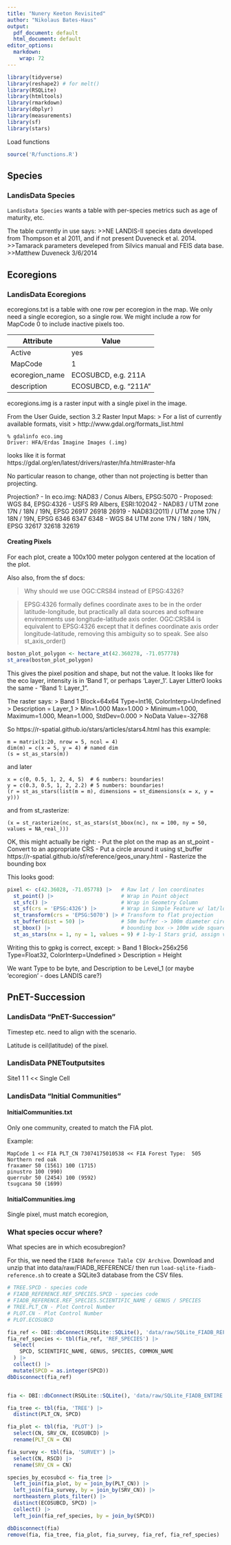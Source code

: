 ```yaml
---
title: "Nunery Keeton Revisited"
author: "Nikolaus Bates-Haus"
output:
  pdf_document: default
  html_document: default
editor_options:
  markdown:
    wrap: 72
---
```


```r
library(tidyverse)
library(reshape2) # for melt()
library(RSQLite)
library(htmltools)
library(rmarkdown)
library(dbplyr)
library(measurements)
library(sf)
library(stars)
```

Load functions

```r
source('R/functions.R')
```

## Species

### LandisData Species

`LandisData Species` wants a table with per-species metrics such as age
of maturity, etc.

The table currently in use says: \>\>NE LANDIS-II species data developed
from Thompson et al 2011, and if not present Duveneck et al. 2014.
\>\>Tamarack parameters develeped from Silvics manual and FEIS data
base. \>\>Matthew Duveneck 3/6/2014

## Ecoregions

### LandisData Ecoregions

ecoregions.txt is a table with one row per ecoregion in the map.
We only need a single ecoregion, so a single row.
We might include a row for MapCode 0 to include inactive pixels too.

| Attribute      | Value                 |
|----------------|-----------------------|
| Active         | yes                   |
| MapCode        | 1                     |
| ecoregion_name | ECOSUBCD, e.g. 211A   |
| description    | ECOSUBCD, e.g. "211A" |

ecoregions.img is a raster input with a single pixel in the image.

From the User Guide, section 3.2 Raster Input Maps:
> For a list of currently available formats, visit
> http://www.gdal.org/formats_list.html

```
% gdalinfo eco.img
Driver: HFA/Erdas Imagine Images (.img)
```

looks like it is format https://gdal.org/en/latest/drivers/raster/hfa.html#raster-hfa

No particular reason to change, other than not projecting is better than
projecting.

Projection?
- In eco.img: NAD83 / Conus Albers, EPSG:5070 
- Proposed: WGS 84, EPSG:4326
- USFS R9 Albers, ESRI:102042
- NAD83 / UTM zone 17N / 18N / 19N, EPSG 26917 26918 26919
- NAD83(2011) / UTM zone 17N / 18N / 19N, EPSG 6346 6347 6348
- WGS 84 UTM zone 17N / 18N / 19N, EPSG 32617 32618 32619

#### Creating Pixels

For each plot, create a 100x100 meter polygon centered at the location
of the plot.

Also also, from the sf docs:

> Why should we use OGC:CRS84 instead of EPSG:4326?

> EPSG:4326 formally defines coordinate axes to be in the order
> latitude-longitude, but practically all data sources and software
> environments use longitude-latitude axis order. OGC:CRS84 is
> equivalent to EPSG:4326 except that it defines coordinate axis order
> longitude-latitude, removing this ambiguity so to speak. See also
> st_axis_order()

```r
boston_plot_polygon <- hectare_at(42.360278, -71.057778)
st_area(boston_plot_polygon)
```

This gives the pixel position and shape, but not the value.
It looks like for the eco layer, intensity is in 'Band 1', or perhaps
'Layer_1'.
Layer Litter0 looks the same - "Band 1: Layer_1".

The raster says:
> Band 1 Block=64x64 Type=Int16, ColorInterp=Undefined
> Description = Layer_1
> Min=1.000 Max=1.000 
> Minimum=1.000, Maximum=1.000, Mean=1.000, StdDev=0.000
> NoData Value=-32768

So https://r-spatial.github.io/stars/articles/stars4.html has this example:
```
m = matrix(1:20, nrow = 5, ncol = 4)
dim(m) = c(x = 5, y = 4) # named dim
(s = st_as_stars(m))
```

and later
```
x = c(0, 0.5, 1, 2, 4, 5)  # 6 numbers: boundaries!
y = c(0.3, 0.5, 1, 2, 2.2) # 5 numbers: boundaries!
(r = st_as_stars(list(m = m), dimensions = st_dimensions(x = x, y = y)))
```

and from st_rasterize:
```
(x = st_rasterize(nc, st_as_stars(st_bbox(nc), nx = 100, ny = 50, values = NA_real_)))
```

OK, this might actually be right:
- Put the plot on the map as an st_point
- Convert to an appropriate CRS
- Put a circle around it using st_buffer https://r-spatial.github.io/sf/reference/geos_unary.html
- Rasterize the bounding box

This looks good:
```r
pixel <- c(42.36028, -71.05778) |>   # Raw lat / lon coordinates
  st_point() |>                      # Wrap in Point object
  st_sfc() |>                        # Wrap in Geometry Column
  st_sf(crs = 'EPSG:4326') |>        # Wrap in Simple Feature w/ lat/lon CRS
  st_transform(crs = 'EPSG:5070') |> # Transform to flat projection
  st_buffer(dist = 50) |>            # 50m buffer -> 100m diameter circle
  st_bbox() |>                       # bounding box -> 100m wide square
  st_as_stars(nx = 1, ny = 1, values = 9) # 1-by-1 Stars grid, assign value '9'
```

Writing this to gpkg is correct, except:
> Band 1 Block=256x256 Type=Float32, ColorInterp=Undefined
> Description = Height

We want Type to be byte, and Description to be Level_1
(or maybe 'ecoregion' - does LANDIS care?)

## PnET-Succession

### LandisData "PnET-Succession"

Timestep etc. need to align with the scenario.

Latitude is ceil(latitude) of the pixel.

### LandisData PNEToutputsites

Site1 1 1 << Single Cell

### LandisData "Initial Communities"

#### InitialCommunities.txt

Only one community, created to match the FIA plot.

Example:
```
MapCode 1 << FIA PLT_CN 73074175010538 << FIA Forest Type:  505 Northern red oak
fraxamer 50 (1561) 100 (1715)
pinustro 100 (990)
querrubr 50 (2454) 100 (9592)
tsugcana 50 (1699)
```

#### InitialCommunities.img

Single pixel, must match ecoregion, 

### What species occur where?

What species are in which ecosubregion?

For this, we need the `FIADB Reference Table CSV Archive`.
Download and unzip that into data/raw/FIADB_REFERENCE/
then run `load-sqlite-fiadb-reference.sh` to create a SQLite3
database from the CSV files.

```r

# TREE.SPCD - species code
# FIADB_REFERENCE.REF_SPECIES.SPCD - species code
# FIADB_REFERENCE.REF_SPECIES.SCIENTIFIC_NAME / GENUS / SPECIES
# TREE.PLT_CN - Plot Control Number
# PLOT.CN - Plot Control Number
# PLOT.ECOSUBCD

fia_ref <- DBI::dbConnect(RSQLite::SQLite(), 'data/raw/SQLite_FIADB_REFERENCE.db')
fia_ref_species <- tbl(fia_ref, 'REF_SPECIES') |> 
  select(
    SPCD, SCIENTIFIC_NAME, GENUS, SPECIES, COMMON_NAME
  ) |>
  collect() |> 
  mutate(SPCD = as.integer(SPCD))
dbDisconnect(fia_ref)


fia <- DBI::dbConnect(RSQLite::SQLite(), 'data/raw/SQLite_FIADB_ENTIRE.db')

fia_tree <- tbl(fia, 'TREE') |> 
  distinct(PLT_CN, SPCD)

fia_plot <- tbl(fia, 'PLOT') |>
  select(CN, SRV_CN, ECOSUBCD) |>
  rename(PLT_CN = CN)

fia_survey <- tbl(fia, 'SURVEY') |>
  select(CN, RSCD) |>
  rename(SRV_CN = CN)

species_by_ecosubcd <- fia_tree |>
  left_join(fia_plot, by = join_by(PLT_CN)) |>
  left_join(fia_survey, by = join_by(SRV_CN)) |>
  northeastern_plots_filter() |>
  distinct(ECOSUBCD, SPCD) |>
  collect() |> 
  left_join(fia_ref_species, by = join_by(SPCD))

dbDisconnect(fia)
remove(fia, fia_tree, fia_plot, fia_survey, fia_ref, fia_ref_species)
```

